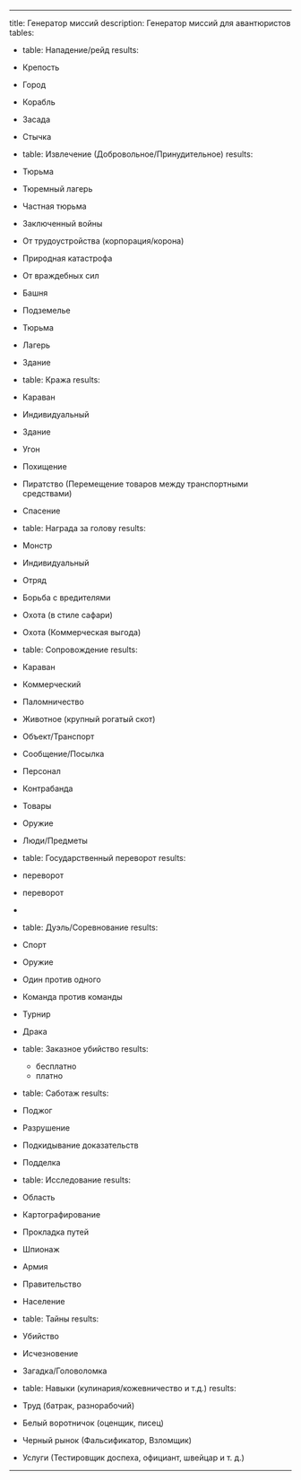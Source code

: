 ---
title: Генератор миссий
description: Генератор миссий для авантюристов
tables:
 - table: Нападение/рейд
 results:
  - Крепость
  - Город
  - Корабль
  - Засада
  - Стычка

- table: Извлечение (Добровольное/Принудительное)
 results:
 - Тюрьма
 - Тюремный лагерь
 - Частная тюрьма
 - Заключенный войны
 - От трудоустройства (корпорация/корона)
 - Природная катастрофа
 - От враждебных сил
 - Башня
 - Подземелье
 - Тюрьма
 - Лагерь
 - Здание

- table: Кража
 results:
 - Караван
 - Индивидуальный
 - Здание
 - Угон
 - Похищение
 - Пиратство (Перемещение товаров между транспортными средствами)
 - Спасение

- table: Награда за голову
 results:
 - Монстр
 - Индивидуальный
 - Отряд
 - Борьба с вредителями
 - Охота (в стиле сафари)
 - Охота (Коммерческая выгода)

- table: Сопровождение
 results:
 - Караван
 - Коммерческий
 - Паломничество
 - Животное (крупный рогатый скот)
 - Объект/Транспорт
 - Сообщение/Посылка
 - Персонал
 - Контрабанда
 - Товары
 - Оружие
 - Люди/Предметы

- table: Государственный переворот
 results:
 - переворот
 - переворот
 - 
- table: Дуэль/Соревнование
 results:
 - Спорт
 - Оружие
 - Один против одного
 - Команда против команды
 - Турнир
 - Драка

- table: Заказное убийство
 results:
  - бесплатно
  - платно

- table: Саботаж
  results:
 - Поджог
 - Разрушение
 - Подкидывание доказательств
 - Подделка

- table: Исследование
  results:
 - Область
 - Картографирование
 - Прокладка путей
 - Шпионаж
 - Армия
 - Правительство
 - Население

- table: Тайны
  results:
 - Убийство
 - Исчезновение
 - Загадка/Головоломка

- table: Навыки (кулинария/кожевничество и т.д.)
  results:
 - Труд (батрак, разнорабочий)
 - Белый воротничок (оценщик, писец)
 - Черный рынок (Фальсификатор, Взломщик)
 - Услуги (Тестировщик доспеха, официант, швейцар и т. д.)
 ---